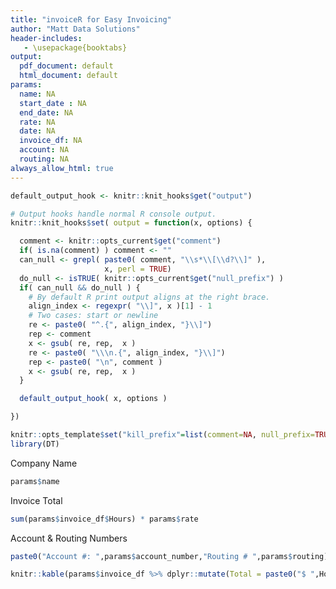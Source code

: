 ```yaml
---
title: "invoiceR for Easy Invoicing"
author: "Matt Data Solutions"
header-includes:
   - \usepackage{booktabs}
output:
  pdf_document: default
  html_document: default
params:
  name: NA
  start_date : NA
  end_date: NA
  rate: NA
  date: NA
  invoice_df: NA
  account: NA
  routing: NA
always_allow_html: true
---
```


```r
default_output_hook <- knitr::knit_hooks$get("output")

# Output hooks handle normal R console output.
knitr::knit_hooks$set( output = function(x, options) {

  comment <- knitr::opts_current$get("comment")
  if( is.na(comment) ) comment <- ""
  can_null <- grepl( paste0( comment, "\\s*\\[\\d?\\]" ),
                     x, perl = TRUE)
  do_null <- isTRUE( knitr::opts_current$get("null_prefix") )
  if( can_null && do_null ) {
    # By default R print output aligns at the right brace.
    align_index <- regexpr( "\\]", x )[1] - 1
    # Two cases: start or newline
    re <- paste0( "^.{", align_index, "}\\]")
    rep <- comment
    x <- gsub( re, rep,  x )
    re <- paste0( "\\\n.{", align_index, "}\\]")
    rep <- paste0( "\n", comment )
    x <- gsub( re, rep,  x )
  }

  default_output_hook( x, options )

})

knitr::opts_template$set("kill_prefix"=list(comment=NA, null_prefix=TRUE))
library(DT)
```

Company Name
```r
params$name
```
Invoice Total
```r
sum(params$invoice_df$Hours) * params$rate
```
Account & Routing Numbers
```r
paste0("Account #: ",params$account_number,"Routing # ",params$routing)
```

```r
knitr::kable(params$invoice_df %>% dplyr::mutate(Total = paste0("$ ",Hours * params$rate)), format = "latex", booktabs = T)
```

